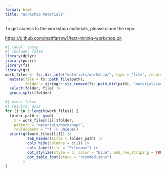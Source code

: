 ```yaml
---
format: html
title: "Workshop Materials"
---
```


To get access to the workshop materials, please clone the repo:

<https://github.com/mattfarrow1/text-mining-workshop.git>

```r
#| label: setup
#| include: false
library(dplyr)
library(purrr)
library(fs)
library(gt)
work_files <- fs::dir_info("materials/workshop/", type = "file", recurse = TRUE) |> 
  mutate(file = fs::path_file(path),
         folder = stringr::str_remove(fs::path_dir(path), "materials/workshop/")) |>
  select(folder, file) |> 
  group_split(folder)
```

```r
#| echo: false
#| results: asis
for (i in 1:length(work_files)) {
  folder_path <- gsub(
    x = work_files[[i]]$folder,
    pattern = "materials/workshop/",
    replacement = "") |> unique()
  print(gt(work_files[[i]]) |> 
          tab_header(title = folder_path) |> 
          cols_hide(columns = c(1)) |> 
          cols_label(file = "Filename") |> 
          opt_stylize(style = 3, color = "blue", add_row_striping = TRUE) |> 
          opt_table_font(stack = "rounded-sans")
        )
}

```

